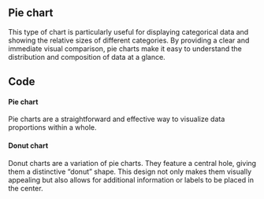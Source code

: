 
## Pie chart

This type of chart is particularly useful for displaying categorical data and showing the relative sizes of different categories. By providing a clear and immediate visual comparison, pie charts make it easy to understand the distribution and composition of data at a glance.
## Code

#### Pie chart
Pie charts are a straightforward and effective way to visualize data proportions within a whole.
<EchartsPiePlayground height="40rem" />

#### Donut chart
Donut charts are a variation of pie charts. They feature a central hole, giving them a distinctive “donut” shape. This design not only makes them visually appealing but also allows for additional information or labels to be placed in the center.
<EchartsCirclePlayground height="40rem" />
